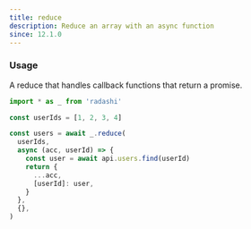 ```yaml
---
title: reduce
description: Reduce an array with an async function
since: 12.1.0
---
```


### Usage

A reduce that handles callback functions that return a promise.

```ts
import * as _ from 'radashi'

const userIds = [1, 2, 3, 4]

const users = await _.reduce(
  userIds,
  async (acc, userId) => {
    const user = await api.users.find(userId)
    return {
      ...acc,
      [userId]: user,
    }
  },
  {},
)
```

